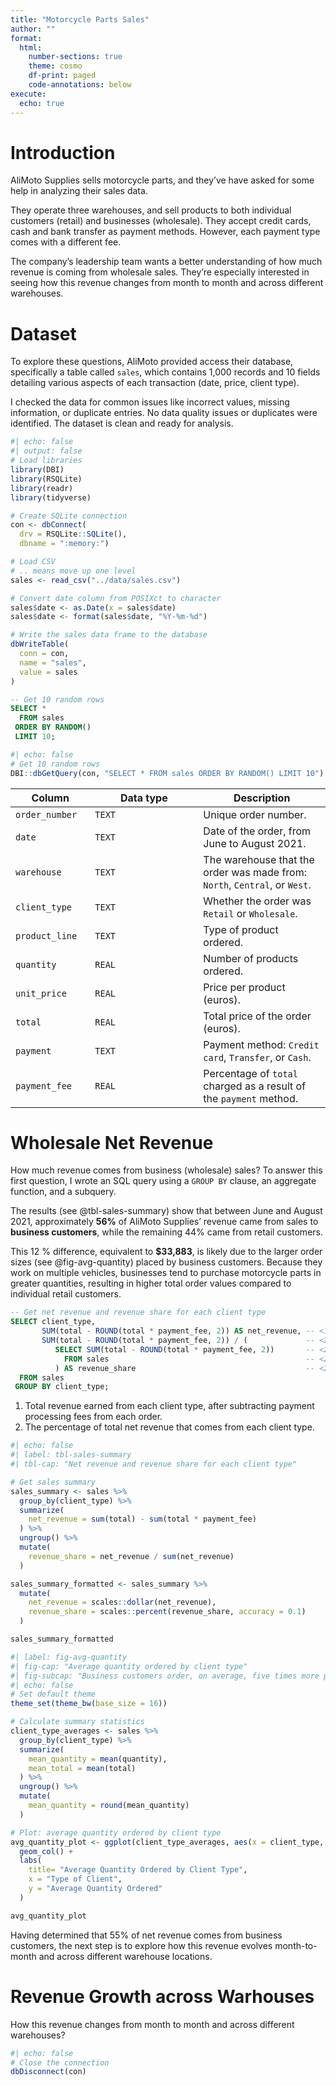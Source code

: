 ```yaml
---
title: "Motorcycle Parts Sales"
author: ""
format: 
  html:
    number-sections: true
    theme: cosmo
    df-print: paged
    code-annotations: below
execute: 
  echo: true
---
```


# Introduction

AliMoto Supplies sells motorcycle parts, and they've have asked for some help in analyzing their sales data.

They operate three warehouses, and sell products to both individual customers (retail) and businesses (wholesale). They accept credit cards, cash and bank transfer as payment methods. However, each payment type comes with a different fee.

The company's leadership team wants a better understanding of how much revenue is coming from wholesale sales. They're especially interested in seeing how this revenue changes from month to month and across different warehouses.

# Dataset

To explore these questions, AliMoto provided access their database, specifically a table called `sales`, which  contains 1,000 records and 10 fields detailing various aspects of each transaction (date, price, client type).

I checked the data for common issues like incorrect values, missing information, or duplicate entries. No data quality issues or duplicates were identified. The dataset is clean and ready for analysis.

```r
#| echo: false
#| output: false
# Load libraries
library(DBI)
library(RSQLite)
library(readr)
library(tidyverse)

# Create SQLite connection
con <- dbConnect(
  drv = RSQLite::SQLite(), 
  dbname = ":memory:")

# Load CSV
# .. means move up one level
sales <- read_csv("../data/sales.csv")

# Convert date column from POSIXct to character 
sales$date <- as.Date(x = sales$date)
sales$date <- format(sales$date, "%Y-%m-%d")

# Write the sales data frame to the database
dbWriteTable(
  conn = con,
  name = "sales",
  value = sales
)
```

``` sql
-- Get 10 random rows
SELECT *
  FROM sales
 ORDER BY RANDOM()
 LIMIT 10;
```

```r
#| echo: false
# Get 10 random rows
DBI::dbGetQuery(con, "SELECT * FROM sales ORDER BY RANDOM() LIMIT 10")
```

::: {.callout title="Click to see the column details" collapse="true"}
| Column | Data type | Description |
|------------------|-------------------------|-----------------------------|
| `order_number` | `TEXT` | Unique order number. |
| `date` | `TEXT` | Date of the order, from June to August 2021. |
| `warehouse` | `TEXT` | The warehouse that the order was made from: `North`, `Central`, or `West`. |
| `client_type` | `TEXT` | Whether the order was `Retail` or `Wholesale`. |
| `product_line` | `TEXT` | Type of product ordered. |
| `quantity` | `REAL` | Number of products ordered. |
| `unit_price` | `REAL` | Price per product (euros). |
| `total` | `REAL` | Total price of the order (euros). |
| `payment` | `TEXT` | Payment method: `Credit card`, `Transfer`, or `Cash`. |
| `payment_fee` | `REAL` | Percentage of `total` charged as a result of the `payment` method. |
:::

# Wholesale Net Revenue

How much revenue comes from business (wholesale) sales? To answer this first question, I wrote an SQL query using a `GROUP BY` clause, an aggregate function, and a subquery.

The results (see @tbl-sales-summary) show that between June and August 2021, approximately **56%** of AliMoto Supplies' revenue came from sales to **business customers**, while the remaining 44% came from retail customers. 

This 12 % difference, equivalent to **$33,883**, is likely due to the larger order sizes (see @fig-avg-quantity) placed by business customers. Because they work on multiple vehicles, businesses tend to purchase motorcycle parts in greater quantities, resulting in higher total order values compared to individual retail customers.

``` sql
-- Get net revenue and revenue share for each client type
SELECT client_type, 
       SUM(total - ROUND(total * payment_fee, 2)) AS net_revenue, -- <1>
       SUM(total - ROUND(total * payment_fee, 2)) / (             -- <2>
          SELECT SUM(total - ROUND(total * payment_fee, 2))       -- <2>
            FROM sales                                            -- <2>
          ) AS revenue_share                                      -- <2>
  FROM sales 
 GROUP BY client_type;
```
1. Total revenue earned from each client type, after subtracting payment processing fees from each order.
2. The percentage of total net revenue that comes from each client type.

```r
#| echo: false
#| label: tbl-sales-summary
#| tbl-cap: "Net revenue and revenue share for each client type"

# Get sales summary
sales_summary <- sales %>% 
  group_by(client_type) %>%
  summarize(
    net_revenue = sum(total) - sum(total * payment_fee)
  ) %>%
  ungroup() %>%
  mutate(
    revenue_share = net_revenue / sum(net_revenue)
  )

sales_summary_formatted <- sales_summary %>%
  mutate(
    net_revenue = scales::dollar(net_revenue),
    revenue_share = scales::percent(revenue_share, accuracy = 0.1)
  )

sales_summary_formatted
```

```r
#| label: fig-avg-quantity
#| fig-cap: "Average quantity ordered by client type"
#| fig-subcap: "Business customers order, on average, five times more parts than retail customers."
#| echo: false
# Set default theme
theme_set(theme_bw(base_size = 16)) 

# Calculate summary statistics
client_type_averages <- sales %>%
  group_by(client_type) %>%
  summarize(
    mean_quantity = mean(quantity),
    mean_total = mean(total)
  ) %>%
  ungroup() %>%
  mutate(
    mean_quantity = round(mean_quantity)
  )

# Plot: average quantity ordered by client type
avg_quantity_plot <- ggplot(client_type_averages, aes(x = client_type, y = mean_quantity)) +
  geom_col() +
  labs(
    title= "Average Quantity Ordered by Client Type",
    x = "Type of Client",
    y = "Average Quantity Ordered"
  )

avg_quantity_plot

```

Having determined that 55% of net revenue comes from business customers, the next step is to explore how this revenue evolves month-to-month and across different warehouse locations.

# Revenue Growth across Warhouses 

How this revenue changes from month to month and across different warehouses?


```r
#| echo: false
# Close the connection
dbDisconnect(con)
```
